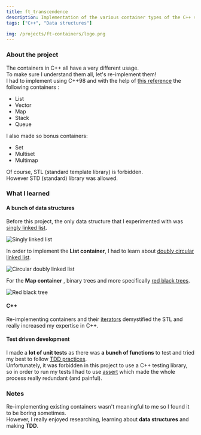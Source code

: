 ```yaml
---
title: ft_transcendence
description: Implementation of the various container types of the C++ standard template library.
tags: ["C++", "Data structures"]

img: /projects/ft-containers/logo.png
---
```


### About the project

The containers in C++ all have a very different usage. <br />
To make sure I understand them all, let's re-implement them! <br />
I had to implement using C++98 and with the help of [this reference](https://www.cplusplus.com/) the following containers :

- List
- Vector
- Map
- Stack
- Queue

I also made so bonus containers:

- Set
- Multiset
- Multimap

Of course, STL (standard template library) is forbidden. <br />
However STD (standard) library was allowed.

### What I learned

#### A bunch of data structures

Before this project, the only data structure that I experimented with was [singly linked list](https://en.wikipedia.org/wiki/Linked_list#Singly_linked_list). <br/>

![Singly linked list](/projects/ft-containers/singly-linked-list.png)

In order to implement the **List container**, I had to learn about [doubly circular linked
list](https://en.wikipedia.org/wiki/Linked_list#Doubly_linked_list).

![Circular doubly linked list](/projects/ft-containers/circular-doubly-linked-list.png)

For the **Map container** , binary trees and more specifically [red black
trees](https://en.wikipedia.org/wiki/Red%E2%80%93black_tree).

![Red black tree](/projects/ft-containers/red-black-tree.png)

#### C++

Re-implementing containers and their [iterators](https://www.cplusplus.com/reference/iterator/) demystified the STL and really increased my expertise in C++.

#### Test driven development

I made a **lot of unit tests** as there was **a bunch of functions** to test and tried my best to follow [TDD practices](https://en.wikipedia.org/wiki/Test-driven_development). <br/>
Unfortunately, it was forbidden in this project to use a C++ testing library, so in order to run my tests I had to use [assert](http://www.cplusplus.com/reference/cassert/assert/) which made the whole process really redundant (and painful).

### Notes

Re-implementing existing containers wasn't meaningful to me so I found it to be boring sometimes.<br />
However, I really enjoyed researching, learning about **data structures** and making **TDD**.
